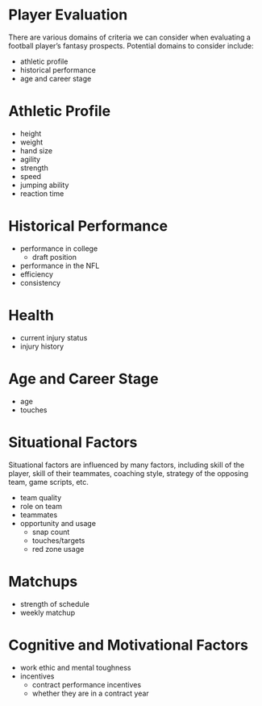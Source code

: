 # Player Evaluation {#sec-playerEvaluation}

There are various domains of criteria we can consider when evaluating a football player's fantasy prospects.
Potential domains to consider include:

- athletic profile
- historical performance
- age and career stage

# Athletic Profile

- height
- weight
- hand size
- agility
- strength
- speed
- jumping ability
- reaction time

# Historical Performance

- performance in college
    - draft position
- performance in the NFL
- efficiency
- consistency

# Health

- current injury status
- injury history

# Age and Career Stage

- age
- touches

# Situational Factors

Situational factors are influenced by many factors, including skill of the player, skill of their teammates, coaching style, strategy of the opposing team, game scripts, etc.

- team quality
- role on team
- teammates
- opportunity and usage
    - snap count
    - touches/targets
    - red zone usage

# Matchups

- strength of schedule
- weekly matchup

# Cognitive and Motivational Factors

- work ethic and mental toughness
- incentives
    - contract performance incentives
    - whether they are in a contract year
